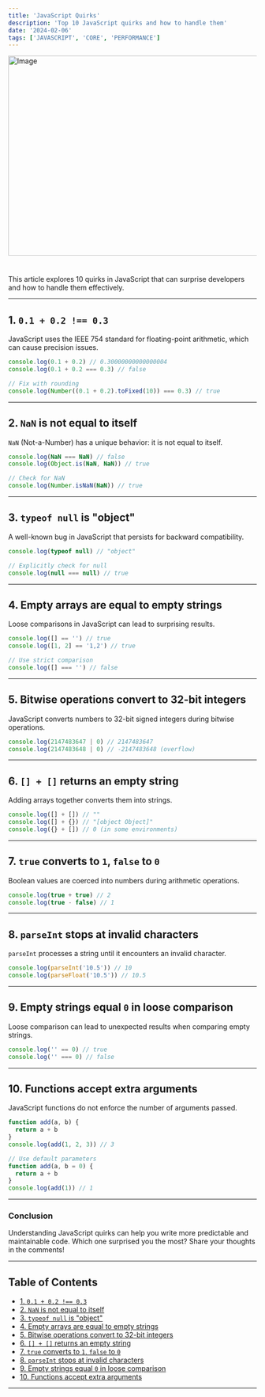 ```yaml
---
title: 'JavaScript Quirks'
description: 'Top 10 JavaScript quirks and how to handle them'
date: '2024-02-06'
tags: ['JAVASCRIPT', 'CORE', 'PERFORMANCE']
---
```


<Image src="/blog-post-6.png" width="718" height="404" alt="Image" />

#

This article explores 10 quirks in JavaScript that can surprise developers and how to handle them effectively.

---

## 1. `0.1 + 0.2 !== 0.3`

JavaScript uses the IEEE 754 standard for floating-point arithmetic, which can cause precision issues.

```javascript
console.log(0.1 + 0.2) // 0.30000000000000004
console.log(0.1 + 0.2 === 0.3) // false

// Fix with rounding
console.log(Number((0.1 + 0.2).toFixed(10)) === 0.3) // true
```

---

## 2. `NaN` is not equal to itself

`NaN` (Not-a-Number) has a unique behavior: it is not equal to itself.

```javascript
console.log(NaN === NaN) // false
console.log(Object.is(NaN, NaN)) // true

// Check for NaN
console.log(Number.isNaN(NaN)) // true
```

---

## 3. `typeof null` is "object"

A well-known bug in JavaScript that persists for backward compatibility.

```javascript
console.log(typeof null) // "object"

// Explicitly check for null
console.log(null === null) // true
```

---

## 4. Empty arrays are equal to empty strings

Loose comparisons in JavaScript can lead to surprising results.

```javascript
console.log([] == '') // true
console.log([1, 2] == '1,2') // true

// Use strict comparison
console.log([] === '') // false
```

---

## 5. Bitwise operations convert to 32-bit integers

JavaScript converts numbers to 32-bit signed integers during bitwise operations.

```javascript
console.log(2147483647 | 0) // 2147483647
console.log(2147483648 | 0) // -2147483648 (overflow)
```

---

## 6. `[] + []` returns an empty string

Adding arrays together converts them into strings.

```javascript
console.log([] + []) // ""
console.log([] + {}) // "[object Object]"
console.log({} + []) // 0 (in some environments)
```

---

## 7. `true` converts to `1`, `false` to `0`

Boolean values are coerced into numbers during arithmetic operations.

```javascript
console.log(true + true) // 2
console.log(true - false) // 1
```

---

## 8. `parseInt` stops at invalid characters

`parseInt` processes a string until it encounters an invalid character.

```javascript
console.log(parseInt('10.5')) // 10
console.log(parseFloat('10.5')) // 10.5
```

---

## 9. Empty strings equal `0` in loose comparison

Loose comparison can lead to unexpected results when comparing empty strings.

```javascript
console.log('' == 0) // true
console.log('' === 0) // false
```

---

## 10. Functions accept extra arguments

JavaScript functions do not enforce the number of arguments passed.

```javascript
function add(a, b) {
  return a + b
}
console.log(add(1, 2, 3)) // 3

// Use default parameters
function add(a, b = 0) {
  return a + b
}
console.log(add(1)) // 1
```

---

### Conclusion

Understanding JavaScript quirks can help you write more predictable and maintainable code. Which one surprised you the most? Share your thoughts in the comments!

---

## Table of Contents

- [1. `0.1 + 0.2 !== 0.3`](#1-01--02--03)
- [2. `NaN` is not equal to itself](#2-nan-is-not-equal-to-itself)
- [3. `typeof null` is "object"](#3-typeof-null-is-object)
- [4. Empty arrays are equal to empty strings](#4-empty-arrays-are-equal-to-empty-strings)
- [5. Bitwise operations convert to 32-bit integers](#5-bitwise-operations-convert-to-32-bit-integers)
- [6. `[] + []` returns an empty string](#6--returns-an-empty-string)
- [7. `true` converts to `1`, `false` to `0`](#7-true-converts-to-1-false-to-0)
- [8. `parseInt` stops at invalid characters](#8-parseint-stops-at-invalid-characters)
- [9. Empty strings equal `0` in loose comparison](#9-empty-strings-equal-0-in-loose-comparison)
- [10. Functions accept extra arguments](#10-functions-accept-extra-arguments)

---
